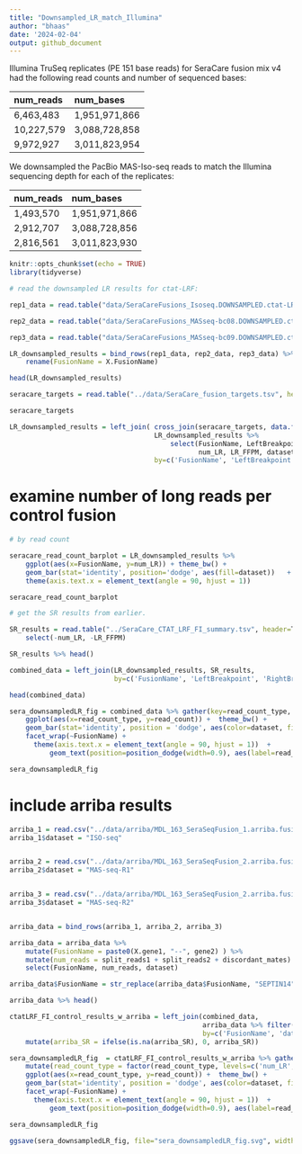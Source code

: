 ```yaml
---
title: "Downsampled_LR_match_Illumina"
author: "bhaas"
date: '2024-02-04'
output: github_document
---
```



Illumina TruSeq replicates (PE 151 base reads) for SeraCare fusion mix v4 had the following read counts and number of sequenced bases:

num_reads       num_bases
----------      --------------
 6,463,483		  1,951,971,866
10,227,579		  3,088,728,858
 9,972,927		  3,011,823,954
----------      --------------


We downsampled the PacBio MAS-Iso-seq reads to match the Illumina sequencing depth for each of the replicates:

num_reads       num_bases	
----------      --------------
1,493,570       1,951,971,866	
2,912,707       3,088,728,856	
2,816,561       3,011,823,930	
----------      --------------



```r
knitr::opts_chunk$set(echo = TRUE)
library(tidyverse)
```



```r
# read the downsampled LR results for ctat-LRF:

rep1_data = read.table("data/SeraCareFusions_Isoseq.DOWNSAMPLED.ctat-LR-fusion.fusion_predictions.tsv", header=T, sep="\t", stringsAsFactors = F, com='') %>% mutate(dataset = "ISO-seq")

rep2_data = read.table("data/SeraCareFusions_MASseq-bc08.DOWNSAMPLED.ctat-LR-fusion.fusion_predictions.tsv", header=T, sep="\t", stringsAsFactors = F, com='') %>% mutate(dataset = "MAS-seq-R1")

rep3_data = read.table("data/SeraCareFusions_MASseq-bc09.DOWNSAMPLED.ctat-LR-fusion.fusion_predictions.tsv", header=T, sep="\t", stringsAsFactors = F, com='') %>% mutate(dataset = "MAS-seq-R2")

LR_downsampled_results = bind_rows(rep1_data, rep2_data, rep3_data) %>%
    rename(FusionName = X.FusionName)

head(LR_downsampled_results)

```

```r

seracare_targets = read.table("../data/SeraCare_fusion_targets.tsv", header=T, sep="\t", stringsAsFactors = F)

seracare_targets 

```


```r

LR_downsampled_results = left_join( cross_join(seracare_targets, data.frame(dataset=c('ISO-seq', 'MAS-seq-R1', 'MAS-seq-R2'))),
                                    LR_downsampled_results %>% 
                                        select(FusionName, LeftBreakpoint, RightBreakpoint, 
                                               num_LR, LR_FFPM, dataset),
                                    by=c('FusionName', 'LeftBreakpoint', 'RightBreakpoint', 'dataset'))

```



# examine number of long reads per control fusion

```r

# by read count

seracare_read_count_barplot = LR_downsampled_results %>% 
    ggplot(aes(x=FusionName, y=num_LR)) + theme_bw() +
    geom_bar(stat='identity', position='dodge', aes(fill=dataset))   + 
    theme(axis.text.x = element_text(angle = 90, hjust = 1))

seracare_read_count_barplot


```



```r

# get the SR results from earlier.

SR_results = read.table("../SeraCare_CTAT_LRF_FI_summary.tsv", header=T, sep="\t", stringsAsFactors = F) %>%
    select(-num_LR, -LR_FFPM)

SR_results %>% head()
```

```r

combined_data = left_join(LR_downsampled_results, SR_results,
                          by=c('FusionName', 'LeftBreakpoint', 'RightBreakpoint', 'dataset', 'RightGene', 'LeftGene'))

head(combined_data)
```

```r

sera_downsampledLR_fig = combined_data %>% gather(key=read_count_type, value=read_count, num_LR, num_SR) %>%
    ggplot(aes(x=read_count_type, y=read_count)) +  theme_bw() +
    geom_bar(stat='identity', position = 'dodge', aes(color=dataset, fill=read_count_type)) +
    facet_wrap(~FusionName) +
      theme(axis.text.x = element_text(angle = 90, hjust = 1))  +
          geom_text(position=position_dodge(width=0.9), aes(label=read_count, group=dataset))

sera_downsampledLR_fig
```



# include arriba results


```r

arriba_1 = read.csv("../data/arriba/MDL_163_SeraSeqFusion_1.arriba.fusions.tsv.gz", header=T, sep="\t", com='', stringsAsFactors = F)
arriba_1$dataset = "ISO-seq"


arriba_2 = read.csv("../data/arriba/MDL_163_SeraSeqFusion_2.arriba.fusions.tsv.gz", header=T, sep="\t", com='', stringsAsFactors = F)
arriba_2$dataset = "MAS-seq-R1"


arriba_3 = read.csv("../data/arriba/MDL_163_SeraSeqFusion_2.arriba.fusions.tsv.gz", header=T, sep="\t", com='', stringsAsFactors = F)
arriba_3$dataset = "MAS-seq-R2"


arriba_data = bind_rows(arriba_1, arriba_2, arriba_3)

arriba_data = arriba_data %>% 
    mutate(FusionName = paste0(X.gene1, "--", gene2) ) %>%
    mutate(num_reads = split_reads1 + split_reads2 + discordant_mates) %>%
    select(FusionName, num_reads, dataset)

arriba_data$FusionName = str_replace(arriba_data$FusionName, "SEPTIN14", "SEPT14")

arriba_data %>% head()
```

```r

ctatLRF_FI_control_results_w_arriba = left_join(combined_data,
                                                arriba_data %>% filter(FusionName %in% seracare_targets$FusionName) %>% mutate(arriba_SR = num_reads),
                                                by=c('FusionName', 'dataset') ) %>%
    mutate(arriba_SR = ifelse(is.na(arriba_SR), 0, arriba_SR))

```



```r

sera_downsampledLR_fig  = ctatLRF_FI_control_results_w_arriba %>% gather(key=read_count_type, value=read_count, num_LR, num_SR, arriba_SR) %>%
    mutate(read_count_type = factor(read_count_type, levels=c('num_LR', 'num_SR', 'arriba_SR'))) %>%
    ggplot(aes(x=read_count_type, y=read_count)) +  theme_bw() +
    geom_bar(stat='identity', position = 'dodge', aes(color=dataset, fill=read_count_type)) +
    facet_wrap(~FusionName) +
      theme(axis.text.x = element_text(angle = 90, hjust = 1))  +
          geom_text(position=position_dodge(width=0.9), aes(label=read_count, group=dataset))

sera_downsampledLR_fig 

```



```r

ggsave(sera_downsampledLR_fig, file="sera_downsampledLR_fig.svg", width=7, height=5)

```


